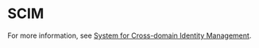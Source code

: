 
# SCIM


For more information, see [System for Cross-domain Identity Management](http://www.simplecloud.info/).